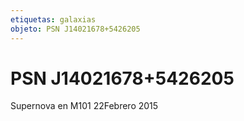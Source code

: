 ```yaml
---
etiquetas: galaxias
objeto: PSN J14021678+5426205
---
```


# PSN J14021678+5426205

<Imagen
  src="registro/psn-j14021678-5426205_20150222_1_m101psn-j140216785426205.jpg"
  fecha="20150222"
/>

Supernova en M101 22Febrero 2015